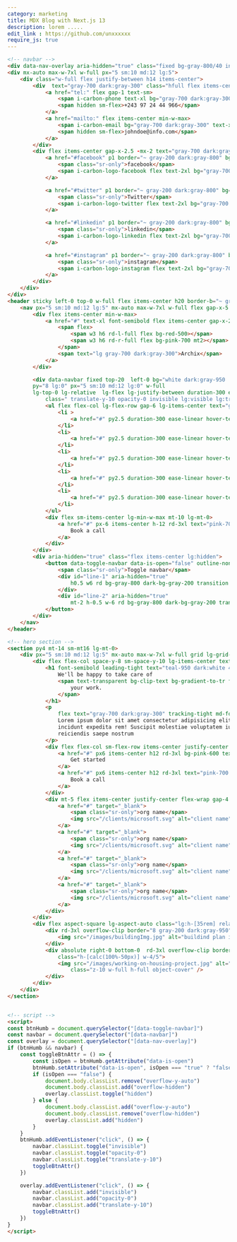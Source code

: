 ```yaml
---
category: marketing
title: MDX Blog with Next.js 13
description: lorem .....
edit_link : https://github.com/unxxxxxx
require_js: true
---
```



```html
<!-- navbar -->
<div data-nav-overlay aria-hidden="true" class="fixed bg-gray-800/40 inset-0 z-30 hidden lg-hidden"></div>
<div mx-auto max-w-7xl w-full px="5 sm:10 md:12 lg:5">
    <div class="w-full flex justify-between h14 items-center">
        <div  text="gray-700 dark:gray-300" class="hfull flex items-center gap-x-4">
            <a href="tel:" flex gap-1 text-sm>
                <span i-carbon-phone text-xl bg="gray-700 dark:gray-300"></span>
                <span hidden sm-flex>+243 97 24 44 966</span>
            </a>
            <a href="mailto:" flex items-center min-w-max>
                <span i-carbon-email bg="gray-700 dark:gray-300" text-xl></span>
                <span hidden sm-flex>johndoe@info.com</span>
            </a>
        </div>
        <div flex items-center gap-x-2.5 -mx-2 text="gray-700 dark:gray-300">
            <a href="#facebook" p1 border="~ gray-200 dark:gray-800" bg="gray-100 dark:gray-900" rd-md>
                <span class="sr-only">facebook</span>
                <span i-carbon-logo-facebook flex text-2xl bg="gray-700 dark:gray-300 hover:pink-700" transition ease-linear></span>
            </a>

            <a href="#twitter" p1 border="~ gray-200 dark:gray-800" bg="gray-100 dark:gray-900" rd-md>
                <span class="sr-only">Twitter</span>
                <span i-carbon-logo-twitter flex text-2xl bg="gray-700 dark:gray-300 hover:pink-700" transition ease-linear></span>
            </a>

            <a href="#linkedin" p1 border="~ gray-200 dark:gray-800" bg="gray-100 dark:gray-900" rd-md>
                <span class="sr-only">linkedin</span>
                <span i-carbon-logo-linkedin flex text-2xl bg="gray-700 dark:gray-300 hover:pink-700" transition ease-linear></span>
            </a>

            <a href="#instagram" p1 border="~ gray-200 dark:gray-800" bg="gray-100 dark:gray-900" rd-md>
                <span class="sr-only">instagram</span>
                <span i-carbon-logo-instagram flex text-2xl bg="gray-700 dark:gray-300 hover:pink-700" transition ease-linear></span>
            </a>
        </div>
    </div>
</div>
<header sticky left-0 top-0 w-full flex items-center h20 border-b="~ gray-100 dark:gray-900" z-40 bg="white dark:gray-950 opacity-80" backdrop-filter backdrop-blur-xl>
    <nav px="5 sm:10 md:12 lg:5" mx-auto max-w-7xl w-full flex gap-x-5 justify-between items-center>
        <div flex items-center min-w-max>
            <a href="#" text-xl font-semibold flex items-center gap-x-2>
                <span flex>
                    <span w3 h6 rd-l-full flex bg-red-500></span>
                    <span w3 h6 rd-r-full flex bg-pink-700 mt2></span>
                </span>
                <span text="lg gray-700 dark:gray-300">Archix</span>
            </a>
        </div>

        <div data-navbar fixed top-20  left-0 bg="white dark:gray-950  lg:transparent" border="b b-gray-200 dark:b-border-gray-800 lg:none" 
        py="8 lg:0" px="5 sm:10 md:12 lg:0" w-full 
        lg-top-0 lg-relative  lg-flex lg-justify-between duration-300 ease-linear
            class=" translate-y-10 opacity-0 invisible lg:visible lg:translate-y-0 lg:opacity-100">
            <ul flex flex-col lg-flex-row gap-6 lg-items-center text="gray-700 dark:gray-300" lg-w-full lg-justify-center>
                <li >
                    <a href="#" py2.5 duration-300 ease-linear hover-text-pink-600>Home</a>
                </li>
                <li>
                    <a href="#" py2.5 duration-300 ease-linear hover-text-pink-600>About</a>
                </li>
                <li>
                    <a href="#" py2.5 duration-300 ease-linear hover-text-pink-600>Services</a>
                </li>
                <li>
                    <a href="#" py2.5 duration-300 ease-linear hover-text-pink-600>Work</a>
                </li>
                <li>
                    <a href="#" py2.5 duration-300 ease-linear hover-text-pink-600>Pricing</a>
                </li>
            </ul>
            <div flex sm-items-center lg-min-w-max mt-10 lg-mt-0>
                <a href="#" px-6 items-center h-12 rd-3xl text="pink-700 dark:white" order="gray-100 dark:gray-800"  bg="gray-100 dark:gray-900" duration-300 ease-linear flex justify-center w-full sm-w-auto>
                    Book a call
                </a>
            </div>
        </div>
        <div aria-hidden="true" class="flex items-center lg:hidden">
            <button data-toggle-navbar data-is-open="false" outline-none bg-transparent border-l="~ gray-100 dark:l-gray-900" pl-3 relative py-3>
                <span class="sr-only">Toggle navbar</span>
                <div id="line-1" aria-hidden="true"
                    h0.5 w6 rd bg-gray-800 dark-bg-gray-200 transition duration-300>
                </div>
                <div id="line-2" aria-hidden="true"
                    mt-2 h-0.5 w-6 rd bg-gray-800 dark-bg-gray-200 transition duration-300></div>
            </button>
        </div>
    </nav>
</header>

<!-- hero section -->
<section py4 mt-14 sm-mt16 lg-mt-0>
    <div px="5 sm:10 md:12 lg:5" mx-auto max-w-7xl w-full grid lg-grid-cols-2 lg-items-center gap-10>
        <div flex flex-col space-y-8 sm-space-y-10 lg-items-center text-center lg-text-left max-w-2xl md-max-w-3xl mx-auto>
            <h1 font-semibold leading-tight text="teal-950 dark:white 4xl sm:5xl lg:6xl">
                We'll be happy to take care of 
                <span text-transparent bg-clip-text bg-gradient-to-tr from-pink-700 to-orange-800>
                    your work.
                </span>
            </h1>
            <p
                flex text="gray-700 dark:gray-300" tracking-tight md-font-normal max-w-xl mx-auto lg-max-w-none>
                Lorem ipsum dolor sit amet consectetur adipisicing elit. Exercitationem molestiae soluta ipsa
                incidunt expedita rem! Suscipit molestiae voluptatem iure, eum alias nobis velit quidem
                reiciendis saepe nostrum
            </p>
            <div flex flex-col sm-flex-row items-center justify-center lg-justify-start gap-4 w-full>
                <a href="#" px6 items-center h12 rd-3xl bg-pink-600 text-white duration-300 ease-linear flex justify-center w="full sm:auto">
                    Get started
                </a>
                <a href="#" px6 items-center h12 rd-3xl text="pink-700 dark:white" border="gray-100 dark:gray-800"  bg="gray-100 dark:gray-900" duration-300 ease-linear flex justify-center w="full sm:auto">
                    Book a call
                </a>
            </div>
            <div mt-5 flex items-center justify-center flex-wrap gap-4 lg-justify-start w-full>
                <a href="#" target="_blank">
                    <span class="sr-only">org name</span>
                    <img src="/clients/microsoft.svg" alt="client name" h10 wauto dark-grayscale>
                </a>
                <a href="#" target="_blank">
                    <span class="sr-only">org name</span>
                    <img src="/clients/microsoft.svg" alt="client name" h10 wauto dark-grayscale>
                </a>
                <a href="#" target="_blank">
                    <span class="sr-only">org name</span>
                    <img src="/clients/microsoft.svg" alt="client name" h10 wauto dark-grayscale>
                </a>
                <a href="#" target="_blank">
                    <span class="sr-only">org name</span>
                    <img src="/clients/microsoft.svg" alt="client name" h10 wauto dark-grayscale>
                </a>
            </div>
        </div>
        <div flex aspect-square lg-aspect-auto class="lg:h-[35rem] relative">
            <div rd-3xl overflow-clip border="8 gray-200 dark:gray-950" z-30 class="w-3/5 h-[80%]">
                <img src="/images/buildingImg.jpg" alt="buildind plan image" width="300" w-full h-full object-cover z-30/>
            </div>
            <div absolute right-0 bottom-0  rd-3xl overflow-clip border="4 gray-200 dark:gray-800" z-10
                class="h-[calc(100%-50px)] w-4/5">
                <img src="/images/working-on-housing-project.jpg" alt="working-on-housing-project" width="300"
                    class="z-10 w-full h-full object-cover" />
            </div>
        </div>
    </div>
</section>


<!-- script -->
<script>
const btnHumb = document.querySelector("[data-toggle-navbar]")
const navbar = document.querySelector("[data-navbar]")
const overlay = document.querySelector("[data-nav-overlay]")
if (btnHumb && navbar) {
    const toggleBtnAttr = () => {
        const isOpen = btnHumb.getAttribute("data-is-open")
        btnHumb.setAttribute("data-is-open", isOpen === "true" ? "false" : "true")
        if (isOpen === "false") {
            document.body.classList.remove("overflow-y-auto")
            document.body.classList.add("overflow-hidden")
            overlay.classList.toggle("hidden")
        } else {
            document.body.classList.add("overflow-y-auto")
            document.body.classList.remove("overflow-hidden")
            overlay.classList.add("hidden")
        }
    }
    btnHumb.addEventListener("click", () => {
        navbar.classList.toggle("invisible")
        navbar.classList.toggle("opacity-0")
        navbar.classList.toggle("translate-y-10")
        toggleBtnAttr()
    })

    overlay.addEventListener("click", () => {
        navbar.classList.add("invisible")
        navbar.classList.add("opacity-0")
        navbar.classList.add("translate-y-10")
        toggleBtnAttr()
    })
}
</script>
```